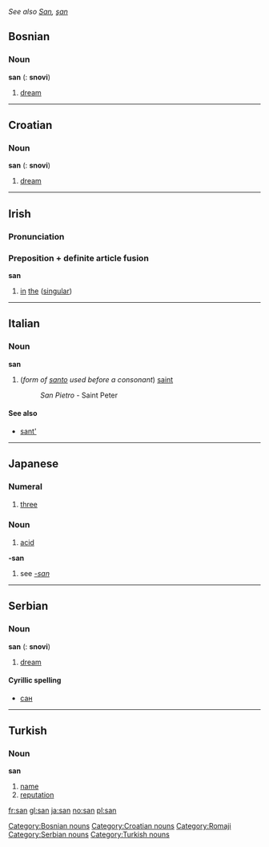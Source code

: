 ''See also [[San]], [[şan]]''
==Bosnian==

===Noun===
'''san''' {{m}} {{s}} ({{p}}: '''snovi''')
#[[dream]]

[[Category:Bosnian nouns]]

----

==Croatian==

===Noun===
'''san''' {{m}} {{s}} ({{p}}: '''snovi''')
#[[dream]]

[[Category:Croatian nouns]]

----

==Irish==

===Pronunciation===
{{IPA|[sən]}}

===Preposition + definite article fusion===
'''san'''
#[[in]] [[the]] ([[singular]])

----

==Italian==

===Noun===
'''san'''
#(''form of [[santo]] used before a consonant'') [[saint]]
#:''San Pietro'' - Saint Peter

====See also====
*[[sant']]

----

==Japanese==

===Numeral===
#[[three]]

===Noun===
#[[acid]]

[[Category:Romaji]]

'''-san'''

#see ''[[-san]]''

----

==Serbian==

===Noun===
'''san''' {{m}} {{s}} ({{p}}: '''snovi''')
#[[dream]]

====Cyrillic spelling====
*[[сан#Serbian|сан]]

[[Category:Serbian nouns]]

----

==Turkish==

===Noun===
'''san'''
#[[name]]
#[[reputation]]

[[Category:Turkish nouns]]

[[fr:san]]
[[gl:san]]
[[ja:san]]
[[no:san]]
[[pl:san]]
